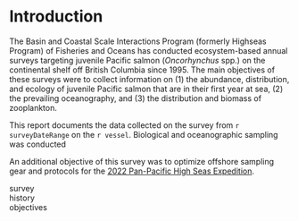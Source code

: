 # Introduction

The Basin and Coastal Scale Interactions Program (formerly Highseas Program) of Fisheries and Oceans has conducted ecosystem-based annual  surveys targeting juvenile Pacific salmon (*Oncorhynchus* spp.) on the continental shelf off British Columbia since 1995. The main objectives of these surveys were to collect information on (1) the abundance, distribution, and ecology of juvenile Pacific salmon that are in their first year at sea, (2) the prevailing oceanography, and (3) the distribution and biomass of zooplankton.   

This report documents the data collected on the survey from `r surveyDateRange` on the `r vessel`. Biological and oceanographic sampling was conducted 

An additional objective of this survey was to optimize offshore sampling gear and protocols for the [2022 Pan-Pacific High Seas Expedition](https://yearofthesalmon.org/high-seas-expeditions/).

  
survey    
history    
objectives    

